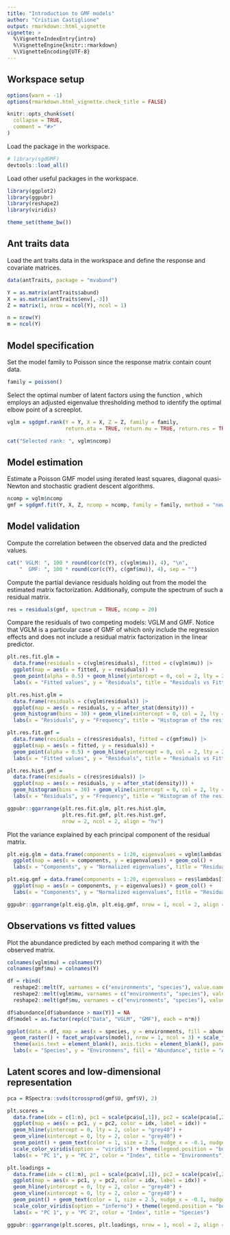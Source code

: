 ```yaml
---
title: "Introduction to GMF models"
author: "Cristian Castiglione"
output: rmarkdown::html_vignette
vignette: >
  %\VignetteIndexEntry{intro}
  %\VignetteEngine{knitr::rmarkdown}
  %\VignetteEncoding{UTF-8}
---
```


## Workspace setup

```r
options(warn = -1)
options(rmarkdown.html_vignette.check_title = FALSE)

knitr::opts_chunk$set(
  collapse = TRUE,
  comment = "#>"
)
```

Load the \code{sgdGMF} package in the workspace.

```r
# library(sgdGMF)
devtools::load_all()
```

Load other useful packages in the workspace.

```r
library(ggplot2)
library(ggpubr)
library(reshape2)
library(viridis)

theme_set(theme_bw())
```

## Ant traits data

Load the ant traits data in the workspace and define the response and covariate matrices.

```r
data(antTraits, package = "mvabund")

Y = as.matrix(antTraits$abund)
X = as.matrix(antTraits$env[,-3])
Z = matrix(1, nrow = ncol(Y), ncol = 1)

n = nrow(Y)
m = ncol(Y)
```

## Model specification

Set the model family to Poisson since the response matrix contain count data.

```r
family = poisson()
```

Select the optimal number of latent factors using the function \code{sgdgmf.rank},
which employs an adjusted eigenvalue thresholding method to identify the optimal
elbow point of a screeplot.

```r
vglm = sgdgmf.rank(Y = Y, X = X, Z = Z, family = family, 
                   return.eta = TRUE, return.mu = TRUE, return.res = TRUE)

cat("Selected rank: ", vglm$ncomp)
```

## Model estimation

Estimate a Poisson GMF model using iterated least squares, diagonal quasi-Newton and
stochastic gradient descent algorithms.

```r
ncomp = vglm$ncomp
gmf = sgdgmf.fit(Y, X, Z, ncomp = ncomp, family = family, method = "newton")
```

## Model validation

Compute the correlation between the observed data and the predicted values.

```r
cat(" VGLM: ", 100 * round(cor(c(Y), c(vglm$mu)), 4), "\n",
    "  GMF: ", 100 * round(cor(c(Y), c(gmf$mu)), 4), sep = "")
```
Compute the partial deviance residuals holding out from the model the estimated 
matrix factorization. Additionally, compute the spectrum of such a residual matrix.

```r
res = residuals(gmf, spectrum = TRUE, ncomp = 20)
```

Compare the residuals of two competing models: VGLM and GMF.
Notice that VGLM is a particular case of GMF of which only include the regression
effects and does not include a residual matrix factorization in the linear predictor.

```r
plt.res.fit.glm = 
  data.frame(residuals = c(vglm$residuals), fitted = c(vglm$mu)) |>
  ggplot(map = aes(x = fitted, y = residuals)) +
  geom_point(alpha = 0.5) + geom_hline(yintercept = 0, col = 2, lty = 2) + 
  labs(x = "Fitted values", y = "Residuals", title = "Residuals vs Fitted values (VGLM)")

plt.res.hist.glm = 
  data.frame(residuals = c(vglm$residuals)) |>
  ggplot(map = aes(x = residuals, y = after_stat(density))) +
  geom_histogram(bins = 30) + geom_vline(xintercept = 0, col = 2, lty = 2) + 
  labs(x = "Residuals", y = "Frequency", title = "Histogram of the residuals (VGLM)")

plt.res.fit.gmf = 
  data.frame(residuals = c(res$residuals), fitted = c(gmf$mu)) |>
  ggplot(map = aes(x = fitted, y = residuals)) +
  geom_point(alpha = 0.5) + geom_hline(yintercept = 0, col = 2, lty = 2) + 
  labs(x = "Fitted values", y = "Residuals", title = "Residuals vs Fitted values (GMF)")

plt.res.hist.gmf = 
  data.frame(residuals = c(res$residuals)) |>
  ggplot(map = aes(x = residuals, y = after_stat(density))) +
  geom_histogram(bins = 30) + geom_vline(xintercept = 0, col = 2, lty = 2) + 
  labs(x = "Residuals", y = "Frequency", title = "Histogram of the residuals (GMF)")

ggpubr::ggarrange(plt.res.fit.glm, plt.res.hist.glm, 
                  plt.res.fit.gmf, plt.res.hist.gmf, 
                  nrow = 2, ncol = 2, align = "hv")

```

Plot the variance explained by each principal component of the residual matrix.

```r
plt.eig.glm = data.frame(components = 1:20, eigenvalues = vglm$lambdas[1:20]) |>
  ggplot(map = aes(x = components, y = eigenvalues)) + geom_col() +
  labs(x = "Components", y = "Normalized eigenvalues", title = "Residual variance (VGLM)")

plt.eig.gmf = data.frame(components = 1:20, eigenvalues = res$lambdas[1:20]) |>
  ggplot(map = aes(x = components, y = eigenvalues)) + geom_col() +
  labs(x = "Components", y = "Normalized eigenvalues", title = "Residual variance (GMF)")

ggpubr::ggarrange(plt.eig.glm, plt.eig.gmf, nrow = 1, ncol = 2, align = "hv")
```

## Observations vs fitted values

Plot the abundance predicted by each method comparing it with the observed matrix.

```r
colnames(vglm$mu) = colnames(Y)
colnames(gmf$mu) = colnames(Y)

df = rbind(
  reshape2::melt(Y, varnames = c("environments", "species"), value.name = "abundance"),
  reshape2::melt(vglm$mu, varnames = c("environments", "species"), value.name = "abundance"),
  reshape2::melt(gmf$mu, varnames = c("environments", "species"), value.name = "abundance"))

df$abundance[df$abundance > max(Y)] = NA
df$model = as.factor(rep(c("Data", "VGLM", "GMF"), each = n*m))

ggplot(data = df, map = aes(x = species, y = environments, fill = abundance)) + 
  geom_raster() + facet_wrap(vars(model), nrow = 1, ncol = 3) + scale_fill_viridis() + 
  theme(axis.text = element_blank(), axis.ticks = element_blank(), panel.grid = element_blank()) +
  labs(x = "Species", y = "Environmens", fill = "Abundance", title = "Ant abundance")
```

## Latent scores and low-dimensional representation

```r
pca = RSpectra::svds(tcrossprod(gmf$U, gmf$V), 2)

plt.scores = 
  data.frame(idx = c(1:n), pc1 = scale(pca$u[,1]), pc2 = scale(pca$u[,2])) |>
  ggplot(map = aes(x = pc1, y = pc2, color = idx, label = idx)) +
  geom_hline(yintercept = 0, lty = 2, color = "grey40") + 
  geom_vline(xintercept = 0, lty = 2, color = "grey40") + 
  geom_point() + geom_text(color = 1, size = 2.5, nudge_x = -0.1, nudge_y = +0.1) +
  scale_color_viridis(option = "viridis") + theme(legend.position = "bottom") + 
  labs(x = "PC 1", y = "PC 2", color = "Index", title = "Environments")

plt.loadings = 
  data.frame(idx = c(1:m), pc1 = scale(pca$v[,1]), pc2 = scale(pca$v[,2])) |>
  ggplot(map = aes(x = pc1, y = pc2, color = idx, label = idx)) +
  geom_hline(yintercept = 0, lty = 2, color = "grey40") + 
  geom_vline(xintercept = 0, lty = 2, color = "grey40") + 
  geom_point() + geom_text(color = 1, size = 2.5, nudge_x = -0.1, nudge_y = +0.1) +
  scale_color_viridis(option = "inferno") + theme(legend.position = "bottom") +
  labs(x = "PC 1", y = "PC 2", color = "Index", title = "Species")

ggpubr::ggarrange(plt.scores, plt.loadings, nrow = 1, ncol = 2, align = "hv")
```


